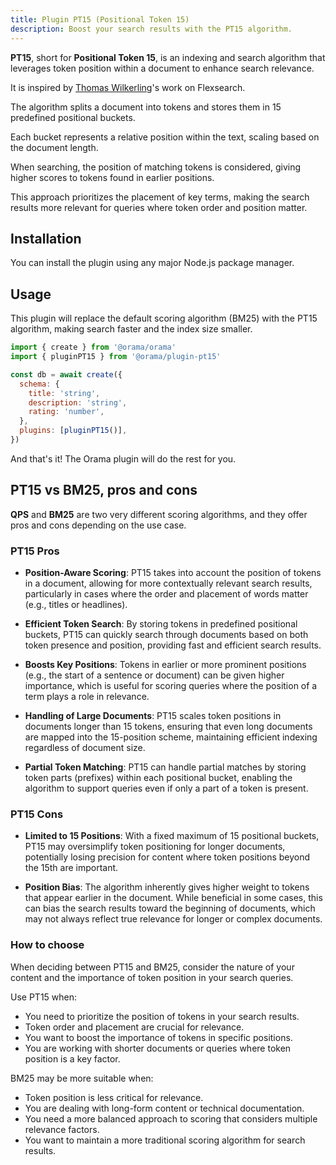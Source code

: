 ```yaml
---
title: Plugin PT15 (Positional Token 15)
description: Boost your search results with the PT15 algorithm.
---
```


**PT15**, short for **Positional Token 15**, is an indexing and search algorithm that leverages token position within a document to enhance search relevance.

It is inspired by [Thomas Wilkerling](https://github.com/ts-thomas)'s work on Flexsearch.

The algorithm splits a document into tokens and stores them in 15 predefined positional buckets.

Each bucket represents a relative position within the text, scaling based on the document length.

When searching, the position of matching tokens is considered, giving higher scores to tokens found in earlier positions.

This approach prioritizes the placement of key terms, making the search results more relevant for queries where token order and position matter.

## Installation

You can install the plugin using any major Node.js package manager.

<Install pkg="@orama/plugin-pt15" />

## Usage

This plugin will replace the default scoring algorithm (BM25) with the PT15 algorithm, making search faster and the index size smaller.

```js
import { create } from '@orama/orama'
import { pluginPT15 } from '@orama/plugin-pt15'

const db = await create({
  schema: {
    title: 'string',
    description: 'string',
    rating: 'number',
  },
  plugins: [pluginPT15()],
})
```

And that's it! The Orama plugin will do the rest for you.

## PT15 vs BM25, pros and cons

**QPS** and **BM25** are two very different scoring algorithms, and they offer pros and cons depending on the use case.

### PT15 Pros

- **Position-Aware Scoring**: PT15 takes into account the position of tokens in a document, allowing for more contextually relevant search results, particularly in cases where the order and placement of words matter (e.g., titles or headlines).

- **Efficient Token Search**: By storing tokens in predefined positional buckets, PT15 can quickly search through documents based on both token presence and position, providing fast and efficient search results.

- **Boosts Key Positions**: Tokens in earlier or more prominent positions (e.g., the start of a sentence or document) can be given higher importance, which is useful for scoring queries where the position of a term plays a role in relevance.

- **Handling of Large Documents**: PT15 scales token positions in documents longer than 15 tokens, ensuring that even long documents are mapped into the 15-position scheme, maintaining efficient indexing regardless of document size.

- **Partial Token Matching**: PT15 can handle partial matches by storing token parts (prefixes) within each positional bucket, enabling the algorithm to support queries even if only a part of a token is present.

### PT15 Cons

- **Limited to 15 Positions**: With a fixed maximum of 15 positional buckets, PT15 may oversimplify token positioning for longer documents, potentially losing precision for content where token positions beyond the 15th are important.

- **Position Bias**: The algorithm inherently gives higher weight to tokens that appear earlier in the document. While beneficial in some cases, this can bias the search results toward the beginning of documents, which may not always reflect true relevance for longer or complex documents.

### How to choose

When deciding between PT15 and BM25, consider the nature of your content and the importance of token position in your search queries.

Use PT15 when:

- You need to prioritize the position of tokens in your search results.
- Token order and placement are crucial for relevance.
- You want to boost the importance of tokens in specific positions.
- You are working with shorter documents or queries where token position is a key factor.

BM25 may be more suitable when:

- Token position is less critical for relevance.
- You are dealing with long-form content or technical documentation.
- You need a more balanced approach to scoring that considers multiple relevance factors.
- You want to maintain a more traditional scoring algorithm for search results.
